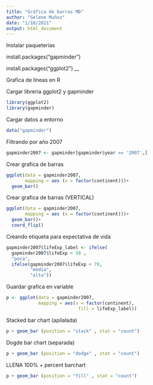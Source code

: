 ```yaml
---
title: "Gráfica de barras MD"
author: "Selene Muñoz"
date: "1/10/2021"
output: html_document
---
```

Instalar paqueterías

install.packages("gapminder")

install.packages("ggplot2")
__

Grafica de lineas en R

Cargar libreria ggplot2 y gapminder
```r
library(ggplot2)
library(gapminder)
```

Cargar datos a entorno
```r
data("gapminder")
```

Filtrando por año 2007
```r
gapminder2007 <- gapminder[gapminder$year == '2007',]
```

Crear grafica de barras
```r
ggplot(data = gapminder2007,
       mapping = aes (x = factor(continent)))+
  geom_bar()
```

Crear grafica de barras (VERTICAL)
```r
ggplot(data = gapminder2007,
       mapping = aes (x = factor(continent)))+
  geom_bar()+
  coord_flip()
```

Creando etiqueta para expectativa de vida
```r
gapminder2007$lifeExp_label <- ifelse(
  gapminder2007$lifeExp < 50 ,
  "poca",
  ifelse(gapminder2007$lifeExp < 70,
         "media",
         "alta"))
```

Guardar grafica en variable
```r
p <- ggplot(data = gapminder2007, 
            mapping = aes(x = factor(continent), 
                           fill = lifeExp_label))
```

Stacked bar chart (apilalada)
```r
p + geom_bar (position = "stack" , stat = "count")
```

Dogde bar chart (separada)
```r
p + geom_bar (position = "dodge" , stat = "count")
```

LLENA 100% + percent barchart
```r
p + geom_bar (position = "fill" , stat = "count")
```

